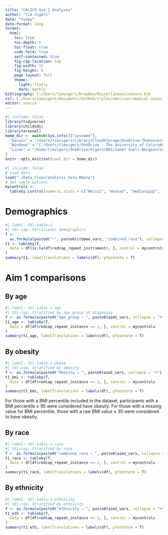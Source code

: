 ```yaml
---
title: "CALICO Aim 1 Analyses"
author: "Tim Vigers"
date: "today"
date-format: long
format:
  html:
    toc: true
    toc-depth: 5
    toc-float: true
    code-fold: true
    self-contained: true
    fig-cap-location: top
    fig-width: 12
    fig-height: 9
    page-layout: full
    theme:
      light: flatly
      dark: darkly
bibliography: C:/Users/timvigers/Dropbox/Miscellaneous/zotero.bib
csl: C:/Users/timvigers/Documents/GitHub/styles/american-medical-association.csl
editor: source
---
```


```r
#| include: false
library(tidyverse)
library(childsds)
library(arsenal)
home_dir <- switch(Sys.info()["sysname"],
  "Darwin" = "/Users/timvigers/Library/CloudStorage/OneDrive-TheUniversityofColoradoDenver/Vigers/BDC/Janet Snell-Bergeon/CALICO",
  "Windows" = "C:/Users/timvigers/OneDrive - The University of Colorado Denver/Vigers/BDC/Janet Snell-Bergeon/CALICO",
  "Linux" = "/home/timvigers/OneDrive/Vigers/BDC/Janet Snell-Bergeon/CALICO"
)
knitr::opts_knit$set(root.dir = home_dir)
```

```r
#| include: false
# Load data
load("./Data_Clean/analysis_data.RData")
# Set table options
mycontrols <-
  tableby.control(numeric.stats = c("Nmiss2", "meansd", "medianq1q3", "range"))
```

# Demographics

```r
#| label: tbl-table-1
#| tbl-cap: Participant demographics
f <-
  as.formula(paste0("~", paste0(c(demo_vars, "combined_race"), collapse = "+")))
t1 <- tableby(f,
  data = df[is.na(df$redcap_repeat_instrument), ], control = mycontrols
)
summary(t1, labelTranslations = labels(df), pfootnote = T)
```

# Aim 1 comparisons

## By age

```r
#| label: tbl-table-1-age
#| tbl-cap: Stratified by age group at diagnosis
f <- as.formula(paste0("age_group ~ ", paste0(aim1_vars, collapse = "+")))
t1_age <- tableby(f,
  data = df[df$redcap_repeat_instance == 1, ], control = mycontrols
)
summary(t1_age, labelTranslations = labels(df), pfootnote = T)
```

## By obesity

```r
#| label: tbl-table-1-obese
#| tbl-cap: Stratified by obesity
f <- as.formula(paste0("Obesity ~ ", paste0(aim1_vars, collapse = "+")))
t1_bmi <- tableby(f,
  data = df[df$redcap_repeat_instance == 1, ], control = mycontrols
)
summary(t1_bmi, labelTranslations = labels(df), pfootnote = T)
```

For those with a BMI percentile included in the dataset, participants with a BMI percentile $\geq$ 95 were considered have obesity. For those with a missing value for BMI percentile, those with a raw BMI value $\geq$ 30 were considered to have obesity. 

## By race

```r
#| label: tbl-table-1-race
#| tbl-cap: Stratified by race
f <- as.formula(paste0("combined_race ~ ", paste0(aim1_vars, collapse = "+")))
t1_race <- tableby(f,
  data = df[df$redcap_repeat_instance == 1, ], control = mycontrols
)
summary(t1_race, labelTranslations = labels(df), pfootnote = T)
```

## By ethnicity

```r
#| label: tbl-table-1-ethnicity
#| tbl-cap: Stratified by ethnicity
f <- as.formula(paste0("ethnicity ~ ", paste0(aim1_vars, collapse = "+")))
t1_eth <- tableby(f,
  data = df[df$redcap_repeat_instance == 1, ], control = mycontrols
)
summary(t1_eth, labelTranslations = labels(df), pfootnote = T)
```

